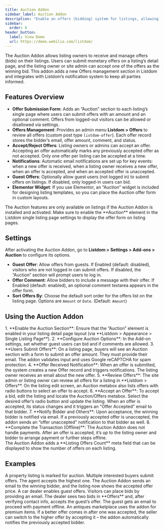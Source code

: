 ```yaml
---
title: Auction Addon
sidebar_label: Auction Addon
description: "Enable an offers (bidding) system for listings, allowing buyers to submit bids and listing owners to accept offers."
sidebar:
  order: 6
header_button:
  label: View Demo
  url: https://demo.webilia.com/listdom/
---
```


The Auction Addon <Badge text="Pro" /> allows listing owners to receive and manage offers (bids) on their listings. Users can submit monetary offers on a listing’s detail page, and the listing owner or site admin can accept one of the offers as the winning bid. This addon adds a new Offers management section in Listdom and integrates with Listdom’s notification system to keep all parties informed.

## Features Overview

- **Offer Submission Form**: Adds an “Auction” section to each listing’s single page where users can submit offers with an amount and an optional comment. Offers from logged-out visitors can be allowed or disallowed via settings.
- **Offers Management**: Provides an admin menu **Listdom > Offers** to review all offers (custom post type `listdom-offer`). Each offer record stores the bidder’s email, offer amount, comment, and status.
- **Accept/Reject Offers**: Listing owners or admins can accept an offer. Accepting an offer automatically marks any previously accepted offer as not accepted. Only one offer per listing can be accepted at a time.
- **Notifications**: Automatic email notifications are set up for key events: when a new offer is received, when a listing owner receives a new offer, when an offer is accepted, and when an accepted offer is unaccepted.
- **Guest Offers**: Optionally allow guest users (not logged in) to submit offers on listings. If disabled, only logged-in users can bid.
- **Elementor Widget**: If you use Elementor, an “Auction” widget is included for designing listing templates, so you can place the Auction offer form in custom layouts.

<Aside type="note">
The Auction features are only available on listings if the Auction Addon is installed and activated. Make sure to enable the **Auction** element in the Listdom single listing page settings to display the offer form on listing pages.
</Aside>

## Settings
After activating the Auction Addon, go to **Listdom > Settings > Add-ons > Auction** to configure its options.

- **Guest Offer**: Allow offers from guests. If Enabled (default: disabled), visitors who are not logged in can submit offers. If disabled, the “Auction” section will prompt users to log in.
- **Offer Comment**: Allow bidders to include a message with their offer. If Enabled (default: enabled), an optional comment textarea appears in the offer form.
- **Sort Offers By**: Choose the default sort order for the offers list on the listing page. Options are `Amount` or `Date`. (Default: `Amount`)

## Using the Auction Addon

<Steps>
1. **Enable the Auction Section**: Ensure that the “Auction” element is enabled in your listing detail page layout (via **Listdom > Appearance > Single Listing Page**).
2. **Configure Auction Options**: In the Add-on settings, set whether guest users can bid and if comments are allowed.
3. **Users Submit Offers**: On a listing page, buyers will see an Auction section with a form to submit an offer amount. They must provide their email. The addon validates input and uses Google reCAPTCHA for spam protection.
4. **Offer Received Notification**: When an offer is submitted, the system creates a new Offer record and triggers notifications. The listing owner receives an email about the new offer.
5. **Review Offers**: The site admin or listing owner can review all offers for a listing in **Listdom > Offers**. On the listing edit screen, an Auction metabox also lists offers with radio buttons to select an offer to accept.
6. **Accept an Offer**: To accept a bid, edit the listing and locate the Auction/Offers metabox. Select the desired offer’s radio button and update the listing. When an offer is accepted, its status changes and it triggers an "Offer Accepted" email to that bidder.
7. **Notify Bidder and Others**: Upon acceptance, the winning bidder is notified via email. If a previously accepted offer is unaccepted, the addon sends an “offer unaccepted” notification to that bidder as well.
8. **Complete the Transaction (Offline)**: The Auction Addon does not handle payments. After an offer is accepted, it’s up to the listing owner and bidder to arrange payment or further steps offline.
</Steps>

<Aside type="tip">
The Auction Addon adds a **Listing Offers Count** meta field that can be displayed to show the number of offers on each listing.
</Aside>

## Examples

<CardGrid>
  <Card title="Real Estate Auction">
    A property listing is marked for auction. Multiple interested buyers submit offers. The agent accepts the highest one. The Auction Addon sends an email to the winning bidder, and the listing now shows the accepted offer price.
  </Card>
  <Card title="Car Listing with Guest Bidders">
    A car dealer enables guest offers. Visitors can place bids by providing an email. The dealer sees two bids in **Offers** and, after verifying contact info, accepts the guest’s offer. The guest gets an email to proceed with payment offline.
  </Card>
  <Card title="Competitive Bidding Process">
    An antiques marketplace uses the addon for premium items. If a better offer comes in after one was accepted, the seller can switch to the higher offer by accepting it – the addon automatically notifies the previously accepted bidder.
  </Card>
</CardGrid>

<LinkCard href="https://wordpress.org/plugins/listdom/" title="Listdom Plugin on WordPress.org" description="Learn more about the Listdom directory plugin that the Auction Addon extends." />